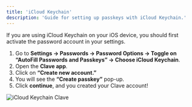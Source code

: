 ```yaml
---
title: 'iCloud Keychain'
description: 'Guide for setting up passkeys with iCloud Keychain.'
---
```




If you are using iCloud Keychain on your iOS device, you should first activate the password account in your settings. 

1. Go to **Settings -> Passwords -> Password Options -> Toggle on “AutoFill Passwords and Passkeys” -> Choose iCloud Keychain**.
2. Open the **Clave app**.
3. Click on **“Create new account.”**
4. You will see the **“Create passkey”** pop-up.
5. Click **continue**, and you created your Clave account!

![iCloud Keychain Clave](./images/ICloud.png)

